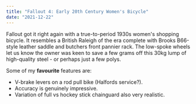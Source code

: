```yaml
---
title: "Fallout 4: Early 20th Century Women's Bicycle"
date: "2021-12-22"
---
```


Fallout got it right again with a true-to-period 1930s women's shopping bicycle. It resembles
a British Raleigh of the era complete with Brooks B66-style leather saddle and butchers front pannier
rack. The low-spoke wheels let us know the owner was keen to save a few grams off this 30kg lump of
high-quality steel - or perhaps just a few polys.

Some of my **favourite** features are:
* V-brake levers on a rod pull bike (Halfords service?).
* Accuracy is genuinely impressive.
* Variation of full vs hockey stick chainguard also very realistic.